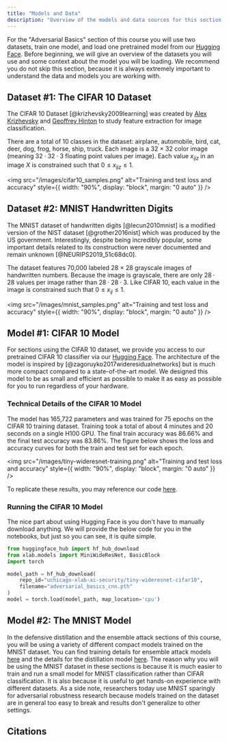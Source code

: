 ```yaml
---
title: "Models and Data"
description: "Overview of the models and data sources for this section."
---
```


For the "Adversarial Basics" section of this course you will use two datasets, train
one model, and load one pretrained model from our [Hugging Face](https://huggingface.co/uchicago-xlab-ai-security).
Before beginning, we will give an overview of the datasets you will use and some
context about the model you will be loading. We recommend you do not skip this section,
because it is always extremely important to understand the data and models you are
working with.

## Dataset #1: The CIFAR 10 Dataset

The CIFAR 10 Dataset [@krizhevsky2009learning] was created by [Alex Krizhevsky](https://scholar.google.com/citations?view_op=list_works&hl=en&hl=en&user=xegzhJcAAAAJ)
and [Geoffrey Hinton](https://en.wikipedia.org/wiki/Geoffrey_Hinton) to study feature extraction for image classification.

There are a total of 10 classes in the dataset: airplane, automobile, bird, cat,
deer, dog, frog, horse, ship, truck. Each image is a 32 $\times$ 32 color image (meaning $32\cdot32\cdot3$ floating point values
per image). Each value $x_{ijz}$ in an image $X$ is constrained such that $0 \leq x_{ijz} \leq 1$.

<img
  src="/images/cifar10_samples.png"
  alt="Training and test loss and accuracy"
  style={{ width: "90%", display: "block", margin: "0 auto" }}
/>

## Dataset #2: MNIST Handwritten Digits

The MNIST dataset of handwritten digits [@lecun2010mnist] is a modified version of the NIST dataset [@grother2016nist]
which was produced by the US government. Interestingly, despite being incredibly popular, some
important details related to its construction were never documented and remain unknown [@NEURIPS2019_51c68dc0].

The dataset features 70,000 labeled 28 $\times$ 28 grayscale images of handwritten
numbers. Because the image is grayscale, there are only $28 \cdot 28$ values per
image rather than $28 \cdot 28 \cdot 3$. Like CIFAR 10, each value in the image is
constrained such that $0 \leq x_{ij} \leq 1$.

<img
  src="/images/mnist_samples.png"
  alt="Training and test loss and accuracy"
  style={{ width: "90%", display: "block", margin: "0 auto" }}
/>

## Model #1: CIFAR 10 Model

For sections using the CIFAR 10 dataset, we provide you access to our pretrained
CIFAR 10 classifier via our [Hugging Face](https://huggingface.co/uchicago-xlab-ai-security). The architecture of the model is inspired
by [@zagoruyko2017wideresidualnetworks] but is much more compact compared to
a state-of-the-art model. We designed this model to be as small and efficient as
possible to make it as easy as possible for you to run regardless of your hardware.

### Technical Details of the CIFAR 10 Model

The model has 165,722 parameters and was trained for 75 epochs on the CIFAR 10 training dataset.
Training took a total of about 4 minutes and 20 seconds on a single H100 GPU.
The final train accuracy was 86.66% and the final test accuracy was 83.86%. The
figure below shows the loss and accuracy curves for both the train and test set
for each epoch.

<img
  src="/images/tiny-wideresnet-training.png"
  alt="Training and test loss and accuracy"
  style={{ width: "90%", display: "block", margin: "0 auto" }}
/>

To replicate these results, you may reference our code [here](https://github.com/zroe1/xlab-ai-security/tree/main/models/adversarial_basics_cnn).

### Running the CIFAR 10 Model

The nice part about using Hugging Face is you don't have to manually download
anything. We will provide the below code for you in the notebooks, but just so you can see, it is quite simple.

```python
from huggingface_hub import hf_hub_download
from xlab.models import MiniWideResNet, BasicBlock
import torch

model_path = hf_hub_download(
    repo_id="uchicago-xlab-ai-security/tiny-wideresnet-cifar10",
    filename="adversarial_basics_cnn.pth"
)
model = torch.load(model_path, map_location='cpu')
```

## Model #2: The MNIST Model

In the defensive distillation and the ensemble attack sections of this course, you will be using a variety of different compact models trained on the MNIST dataset. You can find training details for ensemble attack models [here](https://github.com/zroe1/xlab-ai-security/tree/main/models/MNIST_ensemble) and the details for the distillation model [here](https://github.com/zroe1/xlab-ai-security/tree/main/models/defensive_distillation). The reason why you will be using the MNIST dataset in these sections is because it is much easier to train and run a small model for
MNIST classification rather than CIFAR classification. It is also because it is useful to get hands-on experience with different datasets. As a side note, researchers today use MNIST sparingly for adversarial robustness research because models trained on the dataset are in general too easy to break and results don't generalize to other
settings.

<NextPageButton />

## Citations
